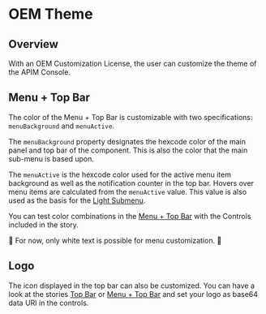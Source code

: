 
<Meta title="OEM Theme / README" />

# OEM Theme

## Overview

With an OEM Customization License, the user can customize the theme of the APIM Console.

## Menu + Top Bar

The color of the Menu + Top Bar is customizable with two specifications: `menuBackground` and `menuActive`.

The `menuBackground` property designates the hexcode color of the main panel and top bar of the component. This is also the color that the main sub-menu is based upon.

The `menuActive` is the hexcode color used for the active menu item background as well as the notification counter in the top bar. Hovers over menu items are calculated from the `menuActive` value.
This value is also used as the basis for the [Light Submenu](../?path=/story/oem-theme-submenu--light).

You can test color combinations in the [ Menu + Top Bar](../?path=/story/oem-theme-menu-top-bar--default) with the Controls included in the story.

🚧 For now, only white text is possible for menu customization. 🚧


## Logo

The icon displayed in the top bar can also be customized.
You can have a look at the stories [Top Bar](../?path=/story/oem-theme-topbar--default) or [ Menu + Top Bar](../?path=/story/oem-theme-menu-top-bar--default) and set your logo as base64 data URI in the controls.

